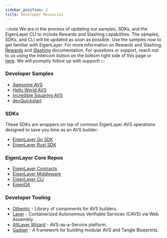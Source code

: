```yaml
---
sidebar_position: 2
title: Developer Resources
---
```


:::note
We are in the process of updating our samples, SDKs, and the EigenLayer CLI to include Rewards and Slashing capabilities. The samples, SDKs, and CLI will be
updated as soon as possible. Use the samples now to get familiar with EigenLayer.
For more information on Rewards and Slashing, [Rewards](../../concepts/rewards/rewards-concept.md) and [Slashing](../Concepts/slashing/slashing-concept-developers) documentation.
For questions or support, reach out to us using the Intercom button on the bottom right side of this page or <a href="javascript:void(0)"  id="intercom_trigger_eldocs" >here</a>.
We will promptly follow up with support!
:::

### Developer Samples
* [Awesome AVS](https://github.com/Layr-Labs/awesome-avs)
* [Hello World AVS](https://github.com/Layr-Labs/hello-world-avs)
* [Incredible Squaring AVS](https://github.com/Layr-Labs/incredible-squaring-avs)
* [devQuickstart](https://github.com/Layr-Labs/devQuickstart)

### SDKs
These SDKs are wrappers on top of common EigenLayer AVS operations designed to save you time as an AVS builder:
* [EigenLayer Go SDK](https://github.com/Layr-Labs/eigensdk-go)
* [EigenLayer Rust SDK](https://github.com/Layr-Labs/eigensdk-rs)

### EigenLayer Core Repos
* [EigenLayer Contracts](https://github.com/Layr-Labs/eigenlayer-contracts)
* [EigenLayer Middleware](https://github.com/Layr-Labs/eigenlayer-middleware)
* [EigenLayer CLI](https://github.com/Layr-Labs/eigenlayer-cli)
* [EigenDA](https://github.com/Layr-Labs/eigenda)

### Developer Tooling
- [Othentic](https://www.othentic.xyz) - Library of components for AVS builders.
- [Layer](https://www.layer.xyz/) - Containerized Autonomous Verifiable Services (CAVS) via Web Assembly.
- [AltLayer Wizard](https://wizard.altlayer.io/) - AVS-as-a-Service platform.
- [Gadget](https://github.com/webb-tools/gadget) - A framework for building modular AVS and Tangle Blueprints.